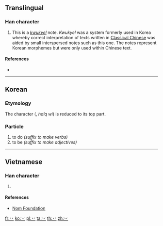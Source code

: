 {{also|䒑}}
==Translingual==
{{stroke order|type=animate}}

===Han character===
{{Han char|rn=3|rad=丶|as=01|sn=2|four=80000|canj=IH,XIH|ids=⿰丶丿}}

# This is a ''[[kwukyel]]'' note. ''Kwukyel'' was a system formerly used in Korea whereby correct interpretation of texts written in [[w:Classical Chinese|Classical Chinese]] was aided by small interspersed notes such as this one. The notes represent Korean morphemes but were only used within Chinese text.

====References====
* {{Han ref|kx=0080.121|dj=0162.211|hdz=10042.091|uh=4E37|ud=20023}}

----

==Korean==

===Etymology===
The character <big>{{lang|ko|sc=Hant|[[為]] ([[爲]])}}</big> (<big>{{lang|ko|위}}</big>, ''halq wi'') is reduced to its top part.

===Particle===
{{ko-pos|particle|hangeul=[[하]]|y=ha, [[Middle Korean]] ho|rv=ha|mr=ha}}

# to do ''(suffix to make verbs)''
# to be ''(suffix to make adjectives)''

----

==Vietnamese==

===Han character===
{{vi-hantu|[[bát]]|rs=丶01}}

# {{defn|lang=vi|sort=丶01}}

====References====
* [http://nomfoundation.org/common/nom_details.php?codepoint=4e37 Nom Foundation]

[[fr:丷]]
[[ko:丷]]
[[pl:丷]]
[[ta:丷]]
[[th:丷]]
[[zh:丷]]